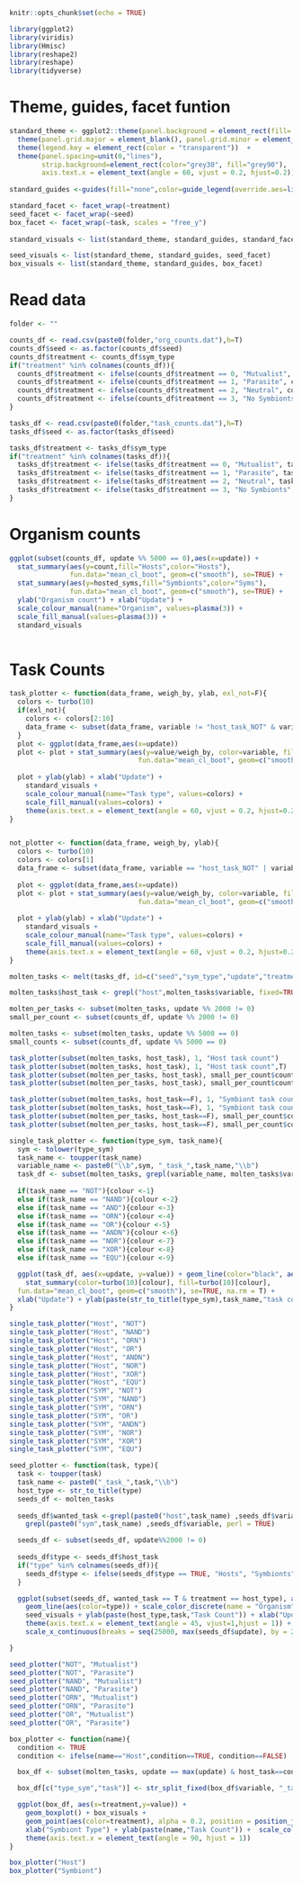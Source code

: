 ```r
knitr::opts_chunk$set(echo = TRUE)

library(ggplot2)
library(viridis)
library(Hmisc)
library(reshape2) 
library(reshape) 
library(tidyverse)
```

# Theme, guides, facet funtion
```r
standard_theme <- ggplot2::theme(panel.background = element_rect(fill='white', colour='black')) + 
  theme(panel.grid.major = element_blank(), panel.grid.minor = element_blank()) +
  theme(legend.key = element_rect(color = "transparent"))  + 
  theme(panel.spacing=unit(0,"lines"),
        strip.background=element_rect(color="grey30", fill="grey90"),
        axis.text.x = element_text(angle = 60, vjust = 0.2, hjust=0.2))
  
standard_guides <-guides(fill="none",color=guide_legend(override.aes=list(fill=NA))) 

standard_facet <- facet_wrap(~treatment)
seed_facet <- facet_wrap(~seed)
box_facet <- facet_wrap(~task, scales = "free_y")
        
standard_visuals <- list(standard_theme, standard_guides, standard_facet)

seed_visuals <- list(standard_theme, standard_guides, seed_facet)
box_visuals <- list(standard_theme, standard_guides, box_facet)
```

# Read data
```r
folder <- ""
```
```r
counts_df <- read.csv(paste0(folder,"org_counts.dat"),h=T)
counts_df$seed <- as.factor(counts_df$seed)
counts_df$treatment <- counts_df$sym_type
if("treatment" %in% colnames(counts_df)){
  counts_df$treatment <- ifelse(counts_df$treatment == 0, "Mutualist", counts_df$treatment)
  counts_df$treatment <- ifelse(counts_df$treatment == 1, "Parasite", counts_df$treatment)
  counts_df$treatment <- ifelse(counts_df$treatment == 2, "Neutral", counts_df$treatment)
  counts_df$treatment <- ifelse(counts_df$treatment == 3, "No Symbionts", counts_df$treatment)
}
```

```r
tasks_df <- read.csv(paste0(folder,"task_counts.dat"),h=T)
tasks_df$seed <- as.factor(tasks_df$seed)

tasks_df$treatment <- tasks_df$sym_type
if("treatment" %in% colnames(tasks_df)){
  tasks_df$treatment <- ifelse(tasks_df$treatment == 0, "Mutualist", tasks_df$treatment)
  tasks_df$treatment <- ifelse(tasks_df$treatment == 1, "Parasite", tasks_df$treatment)
  tasks_df$treatment <- ifelse(tasks_df$treatment == 2, "Neutral", tasks_df$treatment)
  tasks_df$treatment <- ifelse(tasks_df$treatment == 3, "No Symbionts", tasks_df$treatment)
}
```

# Organism counts
```r
ggplot(subset(counts_df, update %% 5000 == 0),aes(x=update)) + 
  stat_summary(aes(y=count,fill="Hosts",color="Hosts"),
               fun.data="mean_cl_boot", geom=c("smooth"), se=TRUE) +
  stat_summary(aes(y=hosted_syms,fill="Symbionts",color="Syms"),
               fun.data="mean_cl_boot", geom=c("smooth"), se=TRUE) +
  ylab("Organism count") + xlab("Update") +
  scale_colour_manual(name="Organism", values=plasma(3)) + 
  scale_fill_manual(values=plasma(3)) + 
  standard_visuals 
 
```

# Task Counts
```r
task_plotter <- function(data_frame, weigh_by, ylab, exl_not=F){
  colors <- turbo(10)
  if(exl_not){
    colors <- colors[2:10]
    data_frame <- subset(data_frame, variable != "host_task_NOT" & variable != "sym_task_NOT")
  }
  plot <- ggplot(data_frame,aes(x=update))  
  plot <- plot + stat_summary(aes(y=value/weigh_by, color=variable, fill=variable),
                                fun.data="mean_cl_boot", geom=c("smooth"), se=TRUE) 
  
  plot + ylab(ylab) + xlab("Update") +
    standard_visuals +  
    scale_colour_manual(name="Task type", values=colors) + 
    scale_fill_manual(values=colors) + 
    theme(axis.text.x = element_text(angle = 60, vjust = 0.2, hjust=0.2)) 
}


not_plotter <- function(data_frame, weigh_by, ylab){
  colors <- turbo(10)
  colors <- colors[1]
  data_frame <- subset(data_frame, variable == "host_task_NOT" | variable == "sym_task_NOT")
  
  plot <- ggplot(data_frame,aes(x=update))  
  plot <- plot + stat_summary(aes(y=value/weigh_by, color=variable, fill=variable),
                                fun.data="mean_cl_boot", geom=c("smooth"), se=TRUE) 
  
  plot + ylab(ylab) + xlab("Update") +
    standard_visuals +  
    scale_colour_manual(name="Task type", values=colors) + 
    scale_fill_manual(values=colors) + 
    theme(axis.text.x = element_text(angle = 60, vjust = 0.2, hjust=0.2)) 
}
```

```r
molten_tasks <- melt(tasks_df, id=c("seed","sym_type","update","treatment"))

molten_tasks$host_task <- grepl("host",molten_tasks$variable, fixed=TRUE)

molten_per_tasks <- subset(molten_tasks, update %% 2000 != 0)
small_per_count <- subset(counts_df, update %% 2000 != 0)

molten_tasks <- subset(molten_tasks, update %% 5000 == 0)
small_counts <- subset(counts_df, update %% 5000 == 0)
```

```r
task_plotter(subset(molten_tasks, host_task), 1, "Host task count")
task_plotter(subset(molten_tasks, host_task), 1, "Host task count",T)
task_plotter(subset(molten_per_tasks, host_task), small_per_count$count, "Host task count / Host count")
task_plotter(subset(molten_per_tasks, host_task), small_per_count$count, "Host task count / Host count",T)

task_plotter(subset(molten_tasks, host_task==F), 1, "Symbiont task count")
task_plotter(subset(molten_tasks, host_task==F), 1, "Symbiont task count",T)
task_plotter(subset(molten_per_tasks, host_task==F), small_per_count$count, "Symbiont task count / Symbiont count")
task_plotter(subset(molten_per_tasks, host_task==F), small_per_count$count, "Symbiont task count / Symbiont count",T)
```

```r
single_task_plotter <- function(type_sym, task_name){
  sym <- tolower(type_sym)
  task_name <- toupper(task_name)
  variable_name <- paste0("\\b",sym, "_task_",task_name,"\\b")
  task_df <- subset(molten_tasks, grepl(variable_name, molten_tasks$variable, perl=TRUE))
  
  if(task_name == "NOT"){colour <-1}
  else if(task_name == "NAND"){colour <-2}
  else if(task_name == "AND"){colour <-3}
  else if(task_name == "ORN"){colour <-4}
  else if(task_name == "OR"){colour <-5}
  else if(task_name == "ANDN"){colour <-6}
  else if(task_name == "NOR"){colour <-7}
  else if(task_name == "XOR"){colour <-8}
  else if(task_name == "EQU"){colour <-9}

  ggplot(task_df, aes(x=update, y=value)) + geom_line(color="black", aes(group=seed), alpha=0.7) + 
    stat_summary(color=turbo(10)[colour], fill=turbo(10)[colour], 
  fun.data="mean_cl_boot", geom=c("smooth"), se=TRUE, na.rm = T) + 
  xlab("Update") + ylab(paste(str_to_title(type_sym),task_name,"task count")) + standard_visuals
}
```

```r
single_task_plotter("Host", "NOT")
single_task_plotter("Host", "NAND")
single_task_plotter("Host", "ORN")
single_task_plotter("Host", "OR")
single_task_plotter("Host", "ANDN")
single_task_plotter("Host", "NOR")
single_task_plotter("Host", "XOR")
single_task_plotter("Host", "EQU")
single_task_plotter("SYM", "NOT")
single_task_plotter("SYM", "NAND")
single_task_plotter("SYM", "ORN")
single_task_plotter("SYM", "OR")
single_task_plotter("SYM", "ANDN")
single_task_plotter("SYM", "NOR")
single_task_plotter("SYM", "XOR")
single_task_plotter("SYM", "EQU")

```

```r
seed_plotter <- function(task, type){
  task <- toupper(task)
  task_name <- paste0("_task_",task,"\\b")
  host_type <- str_to_title(type)
  seeds_df <- molten_tasks
  
  seeds_df$wanted_task <-grepl(paste0("host",task_name) ,seeds_df$variable, perl = TRUE) + 
    grepl(paste0("sym",task_name) ,seeds_df$variable, perl = TRUE)

  seeds_df <- subset(seeds_df, update%%2000 != 0)
  
  seeds_df$type <- seeds_df$host_task
  if("type" %in% colnames(seeds_df)){
    seeds_df$type <- ifelse(seeds_df$type == TRUE, "Hosts", "Symbionts")
  }

  ggplot(subset(seeds_df, wanted_task == T & treatment == host_type), aes(x=update, y=value)) +
    geom_line(aes(color=type)) + scale_color_discrete(name = "Organism") +
    seed_visuals + ylab(paste(host_type,task,"Task Count")) + xlab("Updates") + 
    theme(axis.text.x = element_text(angle = 45, vjust=1,hjust = 1)) + 
    scale_x_continuous(breaks = seq(25000, max(seeds_df$update), by = 25000))

}
```

```r
seed_plotter("NOT", "Mutualist")
seed_plotter("NOT", "Parasite")
seed_plotter("NAND", "Mutualist")
seed_plotter("NAND", "Parasite")
seed_plotter("ORN", "Mutualist")
seed_plotter("ORN", "Parasite")
seed_plotter("OR", "Mutualist")
seed_plotter("OR", "Parasite")

```

```r
box_plotter <- function(name){
  condition <- TRUE
  condition <- ifelse(name=="Host",condition==TRUE, condition==FALSE)

  box_df <- subset(molten_tasks, update == max(update) & host_task==condition)

  box_df[c("type_sym","task")] <- str_split_fixed(box_df$variable, "_task_", 2)

  ggplot(box_df, aes(x=treatment,y=value)) + 
    geom_boxplot() + box_visuals + 
    geom_point(aes(color=treatment), alpha = 0.2, position = position_jitterdodge()) + 
    xlab("Symbiont Type") + ylab(paste(name,"Task Count")) +  scale_color_manual(name="Treatment", values=viridis(4)) + 
    theme(axis.text.x = element_text(angle = 90, hjust = 1))
}
```

```r
box_plotter("Host")
box_plotter("Symbiont")
```
